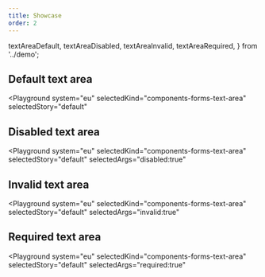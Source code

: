 ```yaml
---
title: Showcase
order: 2
---
```


  textAreaDefault,
  textAreaDisabled,
  textAreaInvalid,
  textAreaRequired,
} from '../demo';

## Default text area

<Playground
  system="eu"
  selectedKind="components-forms-text-area"
  selectedStory="default"
>
  <Html markup={textAreaDefault} />
</Playground>

## Disabled text area

<Playground
  system="eu"
  selectedKind="components-forms-text-area"
  selectedStory="default"
  selectedArgs="disabled:true"
>
  <Html markup={textAreaDisabled} />
</Playground>

## Invalid text area

<Playground
  system="eu"
  selectedKind="components-forms-text-area"
  selectedStory="default"
  selectedArgs="invalid:true"
>
  <Html markup={textAreaInvalid} />
</Playground>

## Required text area

<Playground
  system="eu"
  selectedKind="components-forms-text-area"
  selectedStory="default"
  selectedArgs="required:true"
>
  <Html markup={textAreaRequired} />
</Playground>
